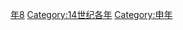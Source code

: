 {{Catnav|頁面分類|历史|歷史時代|年|14世纪各年}}

{{catmore}}
{{Commons category|1308}}

[[Category:1300年代|年8]]
[[Category:14世纪各年|Category:14世纪各年]]
[[Category:申年|Category:申年]]